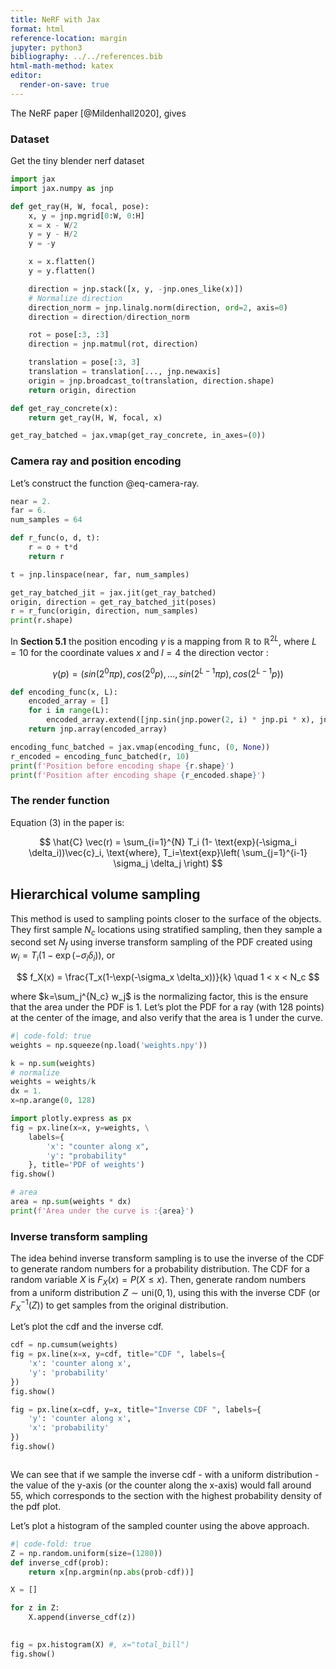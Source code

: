 ```yaml
---
title: NeRF with Jax 
format: html
reference-location: margin
jupyter: python3
bibliography: ../../references.bib
html-math-method: katex
editor:
  render-on-save: true
---
```


The NeRF paper [@Mildenhall2020], gives 



### Dataset
Get the tiny blender nerf dataset
<!-- ```{python}

#| code-fold: true
import os 
#if not os.path.exists('tiny_nerf_data.npz'):
#    !wget http://cseweb.ucsd.edu/~viscomp/projects/LF/papers/ECCV20/nerf/tiny_nerf_data.npz 
```
What does the data look like?
```python
import numpy as np
data = np.load('tiny_nerf_data.npz') # , allow_pickle=True)
images = data['images']
poses = data['poses']
focal = data['focal']

print(f'Images size : {images.shape}')
print(f'Pose : {poses[0]}')
print(f'Focal length: {focal}')
```

The pose includes the extrinsic parameters - rotation and translation matrices - $[R | T]$. And the focal length is the intrinsic property. Using this we can find the camera ray:

$$
\vec{r} = \vec{o} + t\vec{d}
$$ {#eq-camera-ray}

The vector $\vec{d}$, can be thought of as $\vec{d}= R\vec{d}_o$, where $\vec{d}_o$ is the direction vector of a standard pinhole camera without rotation - which can be found by using the focal length: $\vec{d}_o = f[x/f, y/f, -1]$


The cones in the below plot shows the direction of camera ray. The original is shown where $z=0$, and two additional poses are also plotted.
```python
#| code-fold: true
import plotly.graph_objects as go
#xv, yv = np.meshgrid(0, 500, indexing='xy')
H = 100
W = 100
x, y, z = np.mgrid[0:W:10, 0:H:10, 0:H:10]
x = x.flatten() - W/2
y = y.flatten() - H/2
z = z.flatten()*0

u = x/focal 
v = y/focal

w = -np.ones_like(x)
print(u[0], v[0], w[0])

fig = go.Figure()
fig.add_trace(go.Cone(
    x=x,
    y=y,
    z=z,
    u=u,
    v=v,
    w=w,
    ))

for i in range(0, 40,30):
    rot = poses[i][:3,:3]
    t = poses[i][:3,3]
    t= t[..., np.newaxis]
    p = np.stack([x, y, z]) 
    d = np.stack([u, v, w]) 
    p = rot @ p 
    d = rot @ d 
    nx, ny, nz = p 
    nu, nv, nw = d 
    fig.add_trace(go.Cone(
        x=nx,
        y=ny,
        z=nz,
        u=nu,
        v=nv,
        w=nw*2,
        ))

fig.show()

```
--->

```python
import jax
import jax.numpy as jnp

def get_ray(H, W, focal, pose):
    x, y = jnp.mgrid[0:W, 0:H]
    x = x - W/2
    y = y - H/2
    y = -y 

    x = x.flatten()
    y = y.flatten()

    direction = jnp.stack([x, y, -jnp.ones_like(x)])
    # Normalize direction
    direction_norm = jnp.linalg.norm(direction, ord=2, axis=0)
    direction = direction/direction_norm

    rot = pose[:3, :3] 
    direction = jnp.matmul(rot, direction)

    translation = pose[:3, 3]
    translation = translation[..., jnp.newaxis]
    origin = jnp.broadcast_to(translation, direction.shape)
    return origin, direction 

def get_ray_concrete(x):
    return get_ray(H, W, focal, x)

get_ray_batched = jax.vmap(get_ray_concrete, in_axes=(0))
``` 


### Camera ray and position encoding
Let's construct the function @eq-camera-ray.

```python
near = 2.
far = 6.
num_samples = 64

def r_func(o, d, t):
    r = o + t*d
    return r

t = jnp.linspace(near, far, num_samples)

get_ray_batched_jit = jax.jit(get_ray_batched)
origin, direction = get_ray_batched_jit(poses)
r = r_func(origin, direction, num_samples)
print(r.shape)
```

In **Section 5.1** the position encoding $\gamma$ is a mapping from $\mathbb{R}$ to $\mathbb{R}^{2L}$, where $L=10$ for the coordinate values $x$ and $l=4$ the direction vector :

$$
\gamma(p) = (sin(2^0\pi p), cos(2^0 p), \dots, sin(2^{L-1}\pi p), cos(2^{L-1} p))
$$


```python
def encoding_func(x, L):
    encoded_array = []
    for i in range(L):
        encoded_array.extend([jnp.sin(jnp.power(2, i) * jnp.pi * x), jnp.cos(jnp.power(2,i) * jnp.pi * x)])
    return jnp.array(encoded_array)

encoding_func_batched = jax.vmap(encoding_func, (0, None))
r_encoded = encoding_func_batched(r, 10)
print(f'Position before encoding shape {r.shape}')
print(f'Position after encoding shape {r_encoded.shape}')
```
### The render function

Equation (3) in the paper is:

$$
\hat{C} \vec(r) = \sum_{i=1}^{N} T_i (1- \text{exp}(-\sigma_i \delta_i))\vec{c}_i, \text{where}, T_i=\text{exp}\left( \sum_{j=1}^{i-1} \sigma_j \delta_j \right)
$$

## Hierarchical volume sampling

This method is used to sampling points closer to the surface of the objects. They first sample $N_c$ locations using stratified sampling, then they sample a second set $N_f$ using inverse transform sampling of the $\text{PDF}$ created using $w_i = T_i(1-\exp(-\sigma_i \delta_i))$, or

$$
f_X(x) = \frac{T_x(1-\exp(-\sigma_x \delta_x))}{k} \quad 1 < x < N_c 
$$


where $k=\sum_j^{N_c} w_j$ is the normalizing factor, this is the ensure that the area under the $\text{PDF}$ is 1. Let's plot the PDF for a ray (with 128 points) at the center of the image, and also verify that the area is 1 under the curve.

```python
#| code-fold: true
weights = np.squeeze(np.load('weights.npy'))

k = np.sum(weights) 
# normalize
weights = weights/k
dx = 1. 
x=np.arange(0, 128)

import plotly.express as px
fig = px.line(x=x, y=weights, \
    labels={
        'x': "counter along x",
        'y': "probability"
    }, title='PDF of weights')
fig.show()

# area
area = np.sum(weights * dx)
print(f'Area under the curve is :{area}')
```


### Inverse transform sampling

The idea behind inverse transform sampling is to use the inverse of the $\text{CDF}$ to generate random numbers for a probability distribution. The $\text{CDF}$ for a random variable $X$ is $F_X(x) = P(X\leq x)$. Then, generate random numbers from a uniform distribution  $Z \sim \text{uni}(0, 1)$, using this with the inverse $\text{CDF}$ (or  $F^{-1}_X(Z)$) to get samples from the original distribution.

Let's plot the cdf and the inverse cdf.
```python

cdf = np.cumsum(weights)
fig = px.line(x=x, y=cdf, title="CDF ", labels={
    'x': 'counter along x',
    'y': 'probability'
})
fig.show()

fig = px.line(x=cdf, y=x, title="Inverse CDF ", labels={
    'y': 'counter along x',
    'x': 'probability'
})
fig.show()



```

We can see that if we sample the inverse cdf - with a uniform distribution - the value of the y-axis (or the counter along the x-axis) would fall around 55, which corresponds to the section with the highest probability density of the pdf plot. 

Let's plot a histogram of the sampled counter using the above approach. 
```python
#| code-fold: true
Z = np.random.uniform(size=(1280))
def inverse_cdf(prob):
    return x[np.argmin(np.abs(prob-cdf))]

X = []

for z in Z:
    X.append(inverse_cdf(z))

    
fig = px.histogram(X) #, x="total_bill")
fig.show()
```